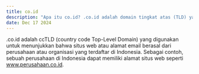 ---
title: co.id  
description: "Apa itu co.id? .co.id adalah domain tingkat atas (TLD) yang digunakan oleh perusahaan atau badan usaha di Indonesia."  
date: Dec 17 2024  
---  
.co.id adalah ccTLD (country code Top-Level Domain) yang digunakan untuk menunjukkan bahwa situs web atau alamat email berasal dari perusahaan atau organisasi yang terdaftar di Indonesia. Sebagai contoh, sebuah perusahaan di Indonesia dapat memiliki alamat situs web seperti www.perusahaan.co.id.
